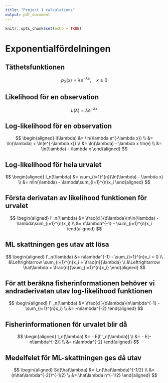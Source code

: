 ```yaml
---
title: "Project 1 calculations"
output: pdf_document
---
```


```r
knitr::opts_chunk$set(echo = TRUE)
```

# Exponentialfördelningen

## Täthetsfunktionen

$$
p_X(x) = \lambda e^{-\lambda x}, \quad x \ge 0
$$

## Likelihood för en observation

$$
L(\lambda) = \lambda e^{-\lambda x}
$$

## Log-likelihood för en observation

$$
\begin{aligned}
l(\lambda) &= \ln(\lambda e^{-\lambda x}) \\
           &= \ln(\lambda) + \ln(e^{-\lambda x}) \\
           &= \ln(\lambda) - \lambda x \ln(e) \\
           &= \ln(\lambda) - \lambda x 
\end{aligned}
$$

## Log-likelihood för hela urvalet

$$
\begin{aligned}
l_n(\lambda) &= \sum_{i=1}^{n}(\ln(\lambda) - \lambda x) \\
             &= n\ln(\lambda) - \lambda\sum_{i=1}^{n}x_i
\end{aligned}
$$

## Första derivatan av likelihood funktionen för urvalet

$$
\begin{aligned}
l'_n(\lambda) &= \frac{d }{d\lambda}(n\ln(\lambda) - \lambda\sum_{i=1}^{n}x_i) \\
              &= n\lambda^{-1} - \sum_{i=1}^{n}x_i 
\end{aligned}
$$

## ML skattningen ges utav att lösa 

$$
\begin{aligned}
l'_n(\lambda) &= n\lambda^{-1} - \sum_{i=1}^{n}x_i = 0 \\
              &\Leftrightarrow \sum_{i=1}^{n}x_i = \frac{n}{\lambda} \\
              &\Leftrightarrow \hat\lambda = \frac{n}{\sum_{i=1}^{n}x_i}
\end{aligned}
$$

## För att beräkna fisherinformationen behöver vi andraderivatan utav log-likelihood funktionen

$$
\begin{aligned}
l''_n(\lambda) &= \frac{d }{d\lambda}(n\lambda^{-1} - \sum_{i=1}^{n}x_i) \\
               &= -n\lambda^{-2} 
\end{aligned}
$$

## Fisherinformationen för urvalet blir då

$$
\begin{aligned}
I_n(\lambda) &= - E[l''_n(\lambda)] \\
             &= - E[-n\lambda^{-2}] \\
             &= n\lambda^{-2}
\end{aligned}
$$

## Medelfelet för ML-skattningen ges då utav

$$
\begin{aligned}
Sd(\hat\lambda) &= I_n(\hat\lambda)^{-1/2} \\
                &= (n\hat\lambda^{-2})^{-1/2} \\
                &= \hat\lambda n^{-1/2}
\end{aligned}
$$